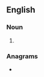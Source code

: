 ==English==

===Noun===
{{head|en|noun form}}

# {{plural of|bloater|lang=en}}

===Anagrams===
* {{anagrams|en|a=abelorst|latrobes|retablos|rotables|sortable|storable}}